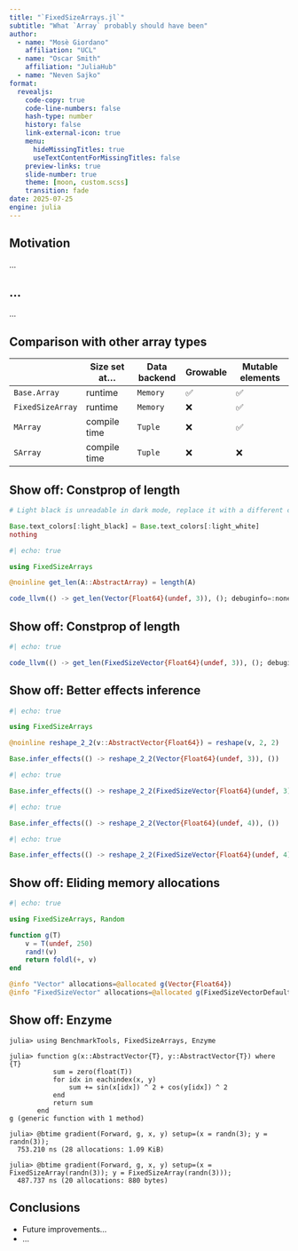 ```yaml
---
title: "`FixedSizeArrays.jl`"
subtitle: "What `Array` probably should have been"
author:
  - name: "Mosè Giordano"
    affiliation: "UCL"
  - name: "Oscar Smith"
    affiliation: "JuliaHub"
  - name: "Neven Sajko"
format:
  revealjs:
    code-copy: true
    code-line-numbers: false
    hash-type: number
    history: false
    link-external-icon: true
    menu:
      hideMissingTitles: true
      useTextContentForMissingTitles: false
    preview-links: true
    slide-number: true
    theme: [moon, custom.scss]
    transition: fade
date: 2025-07-25
engine: julia
---
```


## Motivation

...

## ...

...


## Comparison with other array types

|                  | Size set at... | Data backend | Growable | Mutable elements |
|------------------|----------------|--------------|----------|------------------|
| `Base.Array`     | runtime        | `Memory`     | ✅       | ✅               |
| `FixedSizeArray` | runtime        | `Memory`     | ❌       | ✅               |
| `MArray`         | compile time   | `Tuple`      | ❌       | ✅               |
| `SArray`         | compile time   | `Tuple`      | ❌       | ❌               |

## Show off: Constprop of length{.scrollable}

```julia
# Light black is unreadable in dark mode, replace it with a different colour.

Base.text_colors[:light_black] = Base.text_colors[:light_white]
nothing
```

```julia
#| echo: true

using FixedSizeArrays

@noinline get_len(A::AbstractArray) = length(A)

code_llvm(() -> get_len(Vector{Float64}(undef, 3)), (); debuginfo=:none)
```

## Show off: Constprop of length

```julia
#| echo: true

code_llvm(() -> get_len(FixedSizeVector{Float64}(undef, 3)), (); debuginfo=:none)
```

## Show off: Better effects inference

```julia
#| echo: true

using FixedSizeArrays

@noinline reshape_2_2(v::AbstractVector{Float64}) = reshape(v, 2, 2)

Base.infer_effects(() -> reshape_2_2(Vector{Float64}(undef, 3)), ())
```
```julia
#| echo: true

Base.infer_effects(() -> reshape_2_2(FixedSizeVector{Float64}(undef, 3)), ())
```
```julia
#| echo: true

Base.infer_effects(() -> reshape_2_2(Vector{Float64}(undef, 4)), ())
```
```julia
#| echo: true

Base.infer_effects(() -> reshape_2_2(FixedSizeVector{Float64}(undef, 4)), ())
```

## Show off: Eliding memory allocations

```julia
#| echo: true

using FixedSizeArrays, Random

function g(T)
    v = T(undef, 250)
    rand!(v)
    return foldl(+, v)
end

@info "Vector" allocations=@allocated g(Vector{Float64})
@info "FixedSizeVector" allocations=@allocated g(FixedSizeVectorDefault{Float64})
```

## Show off: Enzyme

<!-- This requires Julia v1.11, can't be done on nightly because Enzyme is -->
<!-- broken, so we have to use a non-executable block of code. -->

```.julia
julia> using BenchmarkTools, FixedSizeArrays, Enzyme

julia> function g(x::AbstractVector{T}, y::AbstractVector{T}) where {T}
           sum = zero(float(T))
           for idx in eachindex(x, y)
               sum += sin(x[idx]) ^ 2 + cos(y[idx]) ^ 2
           end
           return sum
       end
g (generic function with 1 method)

julia> @btime gradient(Forward, g, x, y) setup=(x = randn(3); y = randn(3));
  753.210 ns (28 allocations: 1.09 KiB)

julia> @btime gradient(Forward, g, x, y) setup=(x = FixedSizeArray(randn(3)); y = FixedSizeArray(randn(3)));
  487.737 ns (20 allocations: 880 bytes)
```

## Conclusions

* Future improvements...
* ...

<!-- Local Variables: -->
<!-- mode: markdown -->
<!-- End: -->
